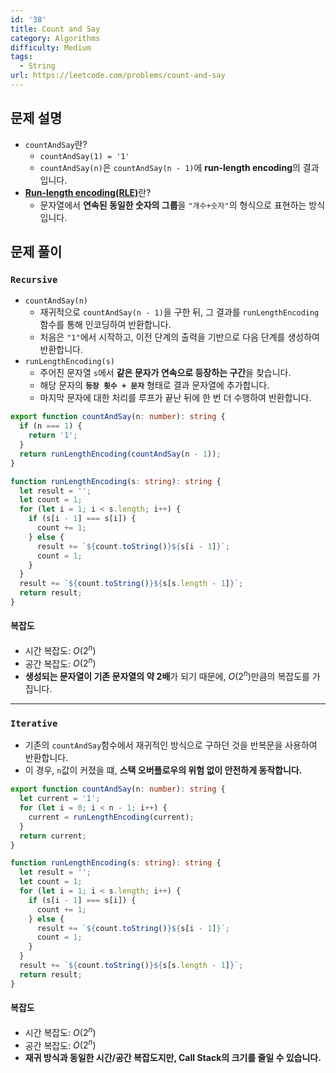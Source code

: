 ```yaml
---
id: '38'
title: Count and Say
category: Algorithms
difficulty: Medium
tags:
  - String
url: https://leetcode.com/problems/count-and-say
---
```


## 문제 설명

- `countAndSay`란?
  - `countAndSay(1) = '1'`
  - `countAndSay(n)`은 `countAndSay(n - 1)`에 **run-length encoding**의 결과입니다.
- [**Run-length encoding(RLE)**](https://ko.wikipedia.org/wiki/%EB%9F%B0_%EB%A0%9D%EC%8A%A4_%EB%B6%80%ED%98%B8%ED%99%94)란?
  - 문자열에서 **연속된 동일한 숫자의 그룹**을 `"개수+숫자"`의 형식으로 표현하는 방식입니다.

## 문제 풀이

### `Recursive`

- `countAndSay(n)`
  - 재귀적으로 `countAndSay(n - 1)`을 구한 뒤, 그 결과를 `runLengthEncoding` 함수를 통해 인코딩하여 반환합니다.
  - 처음은 `"1"`에서 시작하고, 이전 단계의 출력을 기반으로 다음 단계를 생성하여 반환합니다.
- `runLengthEncoding(s)`
  - 주어진 문자열 `s`에서 **같은 문자가 연속으로 등장하는 구간**을 찾습니다.
  - 해당 문자의 **`등장 횟수 + 문자`** 형태로 결과 문자열에 추가합니다.
  - 마지막 문자에 대한 처리를 루프가 끝난 뒤에 한 번 더 수행하여 반환합니다.

```typescript showLineNumbers
export function countAndSay(n: number): string {
  if (n === 1) {
    return '1';
  }
  return runLengthEncoding(countAndSay(n - 1));
}

function runLengthEncoding(s: string): string {
  let result = '';
  let count = 1;
  for (let i = 1; i < s.length; i++) {
    if (s[i - 1] === s[i]) {
      count += 1;
    } else {
      result += `${count.toString()}${s[i - 1]}`;
      count = 1;
    }
  }
  result += `${count.toString()}${s[s.length - 1]}`;
  return result;
}
```

#### 복잡도

- 시간 복잡도: $O(2^n)$
- 공간 복잡도: $O(2^n)$
- **생성되는 문자열이 기존 문자열의 약 2배**가 되기 때문에, $O(2^n)$만큼의 복잡도를 가집니다.

---

### `Iterative`

- 기존의 `countAndSay`함수에서 재귀적인 방식으로 구하던 것을 반복문을 사용하여 반환합니다.
- 이 경우, `n`값이 커졌을 떄, **스택 오버플로우의 위험 없이 안전하게 동작합니다.**

```typescript showLineNumbers
export function countAndSay(n: number): string {
  let current = '1';
  for (let i = 0; i < n - 1; i++) {
    current = runLengthEncoding(current);
  }
  return current;
}

function runLengthEncoding(s: string): string {
  let result = '';
  let count = 1;
  for (let i = 1; i < s.length; i++) {
    if (s[i - 1] === s[i]) {
      count += 1;
    } else {
      result += `${count.toString()}${s[i - 1]}`;
      count = 1;
    }
  }
  result += `${count.toString()}${s[s.length - 1]}`;
  return result;
}
```

#### 복잡도

- 시간 복잡도: $O(2^n)$
- 공간 복잡도: $O(2^n)$
- **재귀 방식과 동일한 시간/공간 복잡도지만, Call Stack의 크기를 줄일 수 있습니다.**
